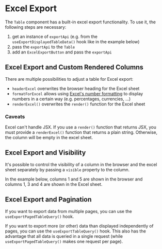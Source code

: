 

<Meta title="Docs/Components/Table/Excel Export" />

# Excel Export

The `Table` component has a built-in excel export functionality.
To use it, the following steps are necessary:

1. get an instance of `exportApi` (e.g. from the `useExportDisplayedTableData()` hook like in the example below)
2. pass the `exportApi` to the `Table`
3. add an `ExcelExportButton` and pass the `exportApi`

<Canvas>
    <Story id="stories-components-table-excel-export-table--basic-excel-export-table" />
</Canvas>

## Excel Export and Custom Rendered Columns

There are multiple possibilities to adjust a table for Excel export:

-   `headerExcel` overwrites the browser heading for the Excel sheet
-   `formatForExcel` allows using [Excel's number formatting](https://support.microsoft.com/en-us/office/number-format-codes-5026bbd6-04bc-48cd-bf33-80f18b4eae68) to display numbers in a certain way (e.g. percentages, currencies, ...)
-   `renderExcel()` overwrites the `render()` function for the Excel sheet

### Caveats

Excel can't handle JSX.
If you use a `render()` function that returns JSX, you must provide a `renderExcel()` function that returns a plain string.
Otherwise, the column will be empty in the excel sheet.

<Canvas>
    <Story id="stories-components-table-excel-export-table--excel-export-and-custom-rendered-columns" />
</Canvas>

## Excel Export and Visibility

It's possible to control the visibility of a column in the browser and the excel sheet separately by passing a `visible` property to the column.

In the example below, columns 1 and 5 are shown in the browser and columns 1, 3 and 4 are shown in the Excel sheet.

<Canvas>
    <Story id="stories-components-table-excel-export-table--excel-export-and-visibility" />
</Canvas>

## Excel Export and Pagination

If you want to export data from multiple pages, you can use the `useExportPagedTableQuery()` hook.

<Canvas>
    <Story id="stories-components-table-excel-export-table--excel-export-and-pagination-useexportpagedtablequery" />
</Canvas>

If you want to export more (or other) data than displayed independently of pages, you can use the `useExportTableQuery()` hook.
This also has the advantage that all data is queried in a single request (while `useExportPagedTableQuery()` makes one request per page).

<Canvas>
    <Story id="stories-components-table-excel-export-table--excel-export-and-pagination-useexporttablequery" />
</Canvas>
